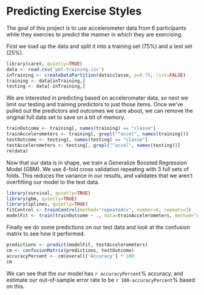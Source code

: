 Predicting Exercise Styles
==========================

The goal of this project is to use accelerometer data from 6 participants while
they exercies to predict the manner in which they are exercising.

First we load up the data and split it into a training set (75%) and a test set (25%).
```r
library(caret, quietly=TRUE)
data <- read.csv('pml-training.csv')
inTraining <- createDataPartition(data$classe, p=0.75, list=FALSE)
training <- data[inTraining,]
testing <- data[-inTraining,]
```

We are interested in predicting based on acceleromater data, so next we limit our
testing and training predictors to just those items.  Once we've pulled out the
predictors and outcomes we care about, we can remove the original full data set to
save on a bit of memory.
```r
trainOutcome <- training[, names(training) == "classe"]
trainAccelerometers <- training[, grepl("^accel", names(training))]
testOutcome <- testing[, names(testing) == "classe"]
testAccelerometers <- testing[, grepl("^accel", names(testing))]
rm(data)
```

Now that our data is in shape, we train a Generalize Boosted Regression Model (GBM).
We use 4-fold cross validation repeating with 3 full sets of folds.  This reduces the
variance in our results, and validates that we aren't overfitting our model to the
test data.
```r
library(survival, quietly=TRUE)
library(gbm, quietly=TRUE)
library(splines, quietly=TRUE)
fitControl <- trainControl(method="repeatedcv", number=4, repeats=3)
modelFit <- train(trainOutcome ~ ., data=trainAccelerometers, method="gbm", trControl=fitControl, verbose=FALSE)
```

Finally we do some predictions on our test data and look at the confusion matrix
to see how it performed.
```r
predictions <- predict(modelFit, testAccelerometers)
cm <- confusionMatrix(predictions, testOutcome)
accuracyPercent <- cm$overall['Accuracy'] * 100
cm
```

We can see that the our model has `r accuracyPercent`% accuracy, and estimate
our out-of-sample error rate to be `r 100-accuracyPercent`% based on this.

